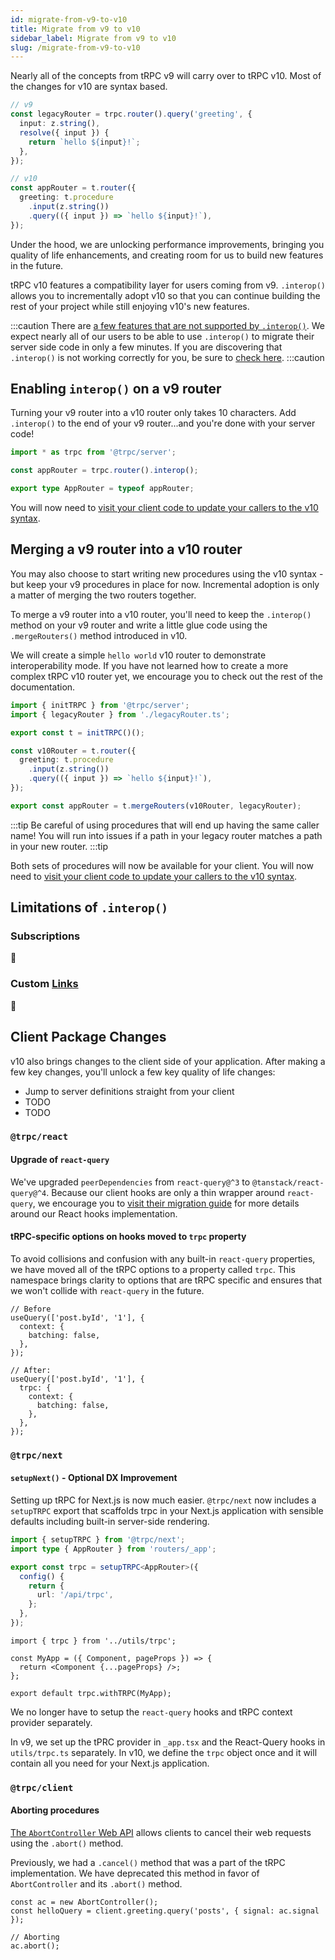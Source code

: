 ```yaml
---
id: migrate-from-v9-to-v10
title: Migrate from v9 to v10
sidebar_label: Migrate from v9 to v10
slug: /migrate-from-v9-to-v10
---
```



Nearly all of the concepts from tRPC v9 will carry over to tRPC v10. Most of the changes for v10 are syntax based.

```ts
// v9
const legacyRouter = trpc.router().query('greeting', {
  input: z.string(),
  resolve({ input }) {
    return `hello ${input}!`;
  },
});

// v10
const appRouter = t.router({
  greeting: t.procedure
    .input(z.string())
    .query(({ input }) => `hello ${input}!`),
});
```

Under the hood, we are unlocking performance improvements, bringing you quality of life enhancements, and creating room for us to build new features in the future.

tRPC v10 features a compatibility layer for users coming from v9. `.interop()` allows you to incrementally adopt v10 so that you can continue building the rest of your project while still enjoying v10's new features.

:::caution
There are [a few features that are not supported by `.interop()`](#limitations-of-interop). We expect nearly all of our users to be able to use `.interop()` to migrate their server side code in only a few minutes. If you are discovering that `.interop()` is not working correctly for you, be sure to [check here](#limitations-of-interop).
:::caution

## Enabling `interop()` on a v9 router

Turning your v9 router into a v10 router only takes 10 characters. Add `.interop()` to the end of your v9 router...and you're done with your server code!

```ts title="/server.ts"
import * as trpc from '@trpc/server';

const appRouter = trpc.router().interop();

export type AppRouter = typeof appRouter;
```

You will now need to [visit your client code to update your callers to the v10 syntax](#client-package-changes).

## Merging a v9 router into a v10 router

You may also choose to start writing new procedures using the v10 syntax - but keep your v9 procedures in place for now. Incremental adoption is only a matter of merging the two routers together.

To merge a v9 router into a v10 router, you'll need to keep the `.interop()` method on your v9 router and write a little glue code using the `.mergeRouters()` method introduced in v10.

We will create a simple `hello world` v10 router to demonstrate interoperability mode. If you have not learned how to create a more complex tRPC v10 router yet, we encourage you to check out the rest of the documentation.

```ts title="/server.ts"
import { initTRPC } from '@trpc/server';
import { legacyRouter } from './legacyRouter.ts';

export const t = initTRPC()();

const v10Router = t.router({
  greeting: t.procedure
    .input(z.string())
    .query(({ input }) => `hello ${input}!`),
});

export const appRouter = t.mergeRouters(v10Router, legacyRouter);
```

:::tip
Be careful of using procedures that will end up having the same caller name! You will run into issues if a path in your legacy router matches a path in your new router.
:::tip

Both sets of procedures will now be available for your client. You will now need to [visit your client code to update your callers to the v10 syntax](#client-package-changes).

## Limitations of `.interop()`

### Subscriptions

🚧

### Custom [Links](/docs/links)

🚧

## Client Package Changes

v10 also brings changes to the client side of your application. After making a few key changes, you'll unlock a few key quality of life changes:

- Jump to server definitions straight from your client
- TODO
- TODO

### `@trpc/react`

#### Upgrade of `react-query`

We've upgraded `peerDependencies` from `react-query@^3` to `@tanstack/react-query@^4`. Because our client hooks are only a thin wrapper around `react-query`, we encourage you to [visit their migration guide](https://tanstack.com/query/v4/docs/guides/migrating-to-react-query-4) for more details around our React hooks implementation.

#### tRPC-specific options on hooks moved to `trpc` property

To avoid collisions and confusion with any built-in `react-query` properties, we have moved all of the tRPC options to a property called `trpc`. This namespace brings clarity to options that are tRPC specific and ensures that we won't collide with `react-query` in the future.

```tsx
// Before
useQuery(['post.byId', '1'], {
  context: {
    batching: false,
  },
});

// After:
useQuery(['post.byId', '1'], {
  trpc: {
    context: {
      batching: false,
    },
  },
});
```

### `@trpc/next`

#### `setupNext()` - Optional DX Improvement

Setting up tRPC for Next.js is now much easier. `@trpc/next` now includes a `setupTRPC` export that scaffolds trpc in your Next.js application with sensible defaults including built-in server-side rendering.

```ts title="utils/trpc.ts"
import { setupTRPC } from '@trpc/next';
import type { AppRouter } from 'routers/_app';

export const trpc = setupTRPC<AppRouter>({
  config() {
    return {
      url: '/api/trpc',
    };
  },
});
```

```tsx title="pages/_app.tsx"
import { trpc } from '../utils/trpc';

const MyApp = ({ Component, pageProps }) => {
  return <Component {...pageProps} />;
};

export default trpc.withTRPC(MyApp);
```

We no longer have to setup the `react-query` hooks and tRPC context provider separately.

In v9, we set up the tPRC provider in `_app.tsx` and the React-Query hooks in `utils/trpc.ts` separately. In v10, we define the `trpc` object once and it will contain all you need for your Next.js application.

### `@trpc/client`

#### Aborting procedures

[The `AbortController` Web API](https://developer.mozilla.org/en-US/docs/Web/API/AbortController) allows clients to cancel their web requests using the `.abort()` method.

Previously, we had a `.cancel()` method that was a part of the tRPC implementation. We have deprecated this method in favor of `AbortController` and its `.abort()` method.

```tsx
const ac = new AbortController();
const helloQuery = client.greeting.query('posts', { signal: ac.signal });

// Aborting
ac.abort();
```
